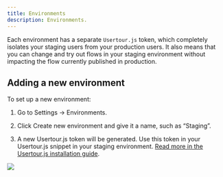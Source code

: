 ```yaml
---
title: Environments
description: Environments.
---
```


Each environment has a separate `Usertour.js` token, which completely isolates your staging users from your production users. It also means that you can change and try out flows in your staging environment without impacting the flow currently published in production.

## Adding a new environment

To set up a new environment:

1. Go to Settings → Environments.

2. Click Create new environment and give it a name, such as “Staging”.

3. A new Usertour.js token will be generated. Use this token in your Usertour.js snippet in your staging environment. [Read more in the Usertour.js installation guide](/docs/developers/usertourjs-reference/installation/).

![](https://www.usertour.io/docs/how-to-guides/env-133511@2x.png)